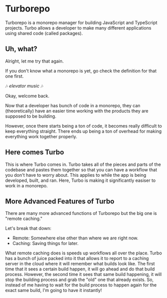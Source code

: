 # Turborepo

Turborepo is a monorepo manager for building JavaScript and TypeScript projects. Turbo allows a developer to make many different applications using shared code (called packages).

## Uh, what?

Alright, let me try that again.

If you don't know what a monorepo is yet, go check the definition for that one first.

🎶 *elevator music* 🎶

Okay, welcome back.

Now that a developer has bunch of code in a monorepo, they can (theoretically) have an easier time working with the products they are supposed to be building.

However, once there starts being a ton of code, it becomes really difficult to keep everything straight. There ends up being a ton of overhead for making everything work together properly.

## Here comes Turbo

This is where Turbo comes in. Turbo takes all of the pieces and parts of the codebase and pastes them together so that you can have a workflow that you don't have to worry about. This applies to while the app is being developed, built, and ran. Here, Turbo is making it significantly easiser to work in a monorepo.

## More Advanced Features of Turbo

There are many more advanced functions of Turborepo but the big one is "remote caching."

Let's break that down:
- Remote: Somewhere else other than where we are right now.
- Caching: Saving things for later.

What remote caching does is speeds up workflows all over the place. Turbo has a bunch of juice packed into it that allows it to report to a caching server in the cloud where it will remember what builds look like. The first time that it sees a certain build happen, it will go ahead and do that build process. However, the second time it sees that same build happening, it will stop the building process and grab the "old" one that already exists. So, instead of me having to wait for the build process to happen again for the exact same build, I'm going to have it instantly!